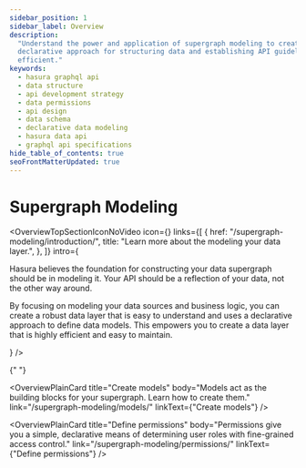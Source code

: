 ```yaml
---
sidebar_position: 1
sidebar_label: Overview
description:
  "Understand the power and application of supergraph modeling to create robust Hasura GraphQL APIs. Learn the
  declarative approach for structuring data and establishing API guidelines, making it reader-friendly and highly
  efficient."
keywords:
  - hasura graphql api
  - data structure
  - api development strategy
  - data permissions
  - api design
  - data schema
  - declarative data modeling
  - hasura data api
  - graphql api specifications
hide_table_of_contents: true
seoFrontMatterUpdated: true
---
```



# Supergraph Modeling

<OverviewTopSectionIconNoVideo
  icon={<Icon />}
  links={[
    {
      href: "/supergraph-modeling/introduction/",
      title: "Learn more about the modeling your data layer.",
    },
  ]}
  intro={
    <div>
      <p>
        Hasura believes the foundation for constructing your data supergraph should be in modeling it. Your API should
        be a reflection of your data, not the other way around.
      </p>
      <p>
        By focusing on modeling your data sources and business logic, you can create a robust data layer that is easy to
        understand and uses a declarative approach to define data models. This empowers you to create a data layer that
        is highly efficient and easy to maintain.
      </p>
    </div>
  }
/>

<div className="overview-gallery card-wrapper">
  <OverviewPlainCard
    title="Learn about types"
    body="Learn more about the types available to you as you model your supergraph."
    link="/supergraph-modeling/types/"
    linkText={"Learn about types"}
  />

{" "}

<OverviewPlainCard
  title="Create models"
  body="Models act as the building blocks for your supergraph. Learn how to create them."
  link="/supergraph-modeling/models/"
  linkText={"Create models"}
/>

<OverviewPlainCard
    title="Define permissions"
    body="Permissions give you a simple, declarative means of determining user roles with fine-grained access control."
    link="/supergraph-modeling/permissions/"
    linkText={"Define permissions"} />
</div>
